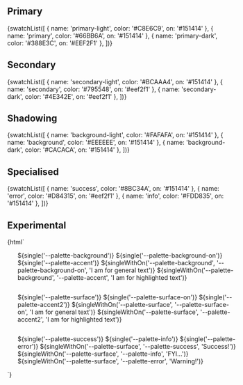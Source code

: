 
<Meta title="Foundational/Palette"/>

## Primary

<Story name="Primary">
    {swatchList([
      { name: 'primary-light', color: '#C8E6C9', on: '#151414' },
      { name: 'primary', color: '#66BB6A', on: '#151414' },
      { name: 'primary-dark', color: '#388E3C', on: '#EEF2F1' },
    ])}
</Story>

## Secondary

<Story name="Secondary">
  {swatchList([
    { name: 'secondary-light', color: '#BCAAA4', on: '#151414' },
    { name: 'secondary', color: '#795548', on: '#eef2f1' },
    { name: 'secondary-dark', color: '#4E342E', on: '#eef2f1' },
  ])}
</Story>

## Shadowing

<Story name="Shadowing">
  {swatchList([
    { name: 'background-light', color: '#FAFAFA', on: '#151414' },
    { name: 'background', color: '#EEEEEE', on: '#151414' },
    { name: 'background-dark', color: '#CACACA', on: '#151414' },
  ])}
</Story>

## Specialised

<Story name="Specialised">
  {swatchList([
    { name: 'success', color: '#8BC34A', on: '#151414' },
    { name: 'error', color: '#D84315', on: '#eef2f1' },
    { name: 'info', color: '#FDD835', on: '#151414' },
  ])}
</Story>

## Experimental 
<Story name="Experimental">
  {html`<style>
      ul {
        list-style: none;
        display: inline-block;
        width: 100%;
      }
    </style>
    <ul>
      ${single('--palette-background')}
      ${single('--palette-background-on')}
      ${single('--palette-accent')}
      ${singleWithOn('--palette-background', '--palette-background-on', 'I am for general text')}
      ${singleWithOn('--palette-background', '--palette-accent', 'I am for highlighted text')}
    </ul>
    <ul>
      ${single('--palette-surface')}
      ${single('--palette-surface-on')}
      ${single('--palette-accent2')}
      ${singleWithOn('--palette-surface', '--palette-surface-on', 'I am for general text')}
      ${singleWithOn('--palette-surface', '--palette-accent2', 'I am for highlighted text')}
    </ul>
    <ul>
      ${single('--palette-success')}
      ${single('--palette-info')}
      ${single('--palette-error')}
      ${singleWithOn('--palette-surface', '--palette-success', 'Success!')}
      ${singleWithOn('--palette-surface', '--palette-info', 'FYI...')}
      ${singleWithOn('--palette-surface', '--palette-error', 'Warning!')}
    </ul>
    `}
</Story>

<!-- Background Colour
Alert Colour
Text On Alert Colour

Disabled Colour
Text On Disabled Colour -->